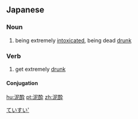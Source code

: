 ==Japanese==
{{ja-kanjitab|でい|すい|yomi=on}}

===Noun===
{{ja-noun|でいすい}}

# being extremely [[intoxicated]], being dead [[drunk]]

===Verb===
{{ja-verb-suru|でいすい}}
# get extremely [[drunk]]

====Conjugation====
{{ja-suru|でいすい}}

[[Category:ja:Drinking|ていすい']]

[[hu:泥酔]]
[[pt:泥酔]]
[[zh:泥酔]]